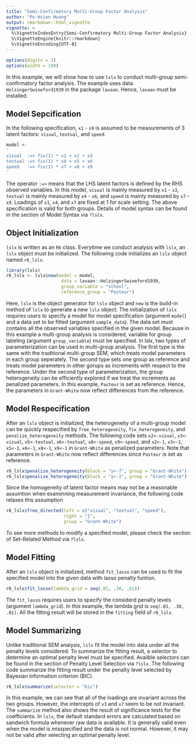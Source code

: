 ```yaml
---
title: "Semi-Confirmatory Multi-Group Factor Analysis"
author: "Po-Hsien Huang"
output: rmarkdown::html_vignette
vignette: >
  %\VignetteIndexEntry{Semi-Confirmatory Multi-Group Factor Analysis}
  %\VignetteEngine{knitr::rmarkdown}
  %\VignetteEncoding{UTF-8}
---
```

```r
options(digits = 3)
options(width = 100)
```
In this example, we will show how to use `lslx` to conduct multi-group semi-confirmatory factor analysis.
The example uses data `HolzingerSwineford1939` in the package `lavaan`.
Hence, `lavaan` must be installed.

## Model Sepcification
In the following specification, `x1` - `x9` is assumed to be measurements of 3 latent factors: `visual`, `textual`, and `speed`.
```r
model <-
'
visual  :=> fix(1) * x1 + x2 + x3 
textual :=> fix(1) * x4 + x5 + x6 
speed   :=> fix(1) * x7 + x8 + x9 
'
```
The operator `:=>` means that the LHS latent factors is defined by the RHS observed variables.
In this model, `visual` is mainly measured by `x1` - `x3`, `textual` is mainly measured by `x4` - `x6`, and `speed` is mainly measured by `x7` - `x9`.
Loadings of `x1`, `x4`, and `x7` are fixed at 1 for scale setting.
The above specification is valid for both groups.
Details of model syntax can be found in the section of Model Syntax via `?lslx`.

## Object Initialization
`lslx` is written as an `R6` class.
Everytime we conduct analysis with `lslx`, an `lslx` object must be initialized.
The following code initializes an `lslx` object named `r6_lslx`.
```r
library(lslx)
r6_lslx <- lslx$new(model = model,
                     data = lavaan::HolzingerSwineford1939,
                     group_variable = "school",
                     reference_group = "Pasteur")
```
Here, `lslx` is the object generator for `lslx` object and `new` is the build-in method of `lslx` to generate a new `lslx` object.
The initialization of `lslx` requires users to specify a model for model specification (argument `model`) and a data set to be fitted (argument `sample_data`).
The data set must contains all the observed variables specified in the given model.
Because in this example a multi-group analysis is considered, variable for group labeling (argument `group_variable`) must be specified.
In lslx, two types of parameterization can be used in multi-group analysis. 
The first type is the same with the traditional multi-group SEM, which treats model parameters in each group seperately.
The second type sets one group as reference and treats model parameters in other gorups as increments with respect to the reference.
Under the second type of parameterization, the group heterogeneity can be efficiently explored if we treat the increments as penalized parameters.
In this example, `Pasteur` is set as reference.
Hence, the parameters in `Grant-White` now reflect differences from the reference.



## Model Respecification
After an `lslx` object is initialized, the heterogeneity of a multi-group model can be quickly respecified by `free_heterogeneity`, `fix_heterogeneity`, and `penalize_heterogeneity` methods.
The following code sets `x2<-visual`, `x3<-visual`, `x5<-textual`, `x6<-textual`, `x8<-speed`, `x9<-speed`, and 
`x2<-1`, `x3<-1`, `x5<-1`, `x6<-1`, `x8<-1`, `x9<-1` in `Grant-White` as penalized parameters.
Note that parameters in `Grant-White` now reflect differences since `Pasteur` is set as reference.
```r
r6_lslx$penalize_heterogeneity(block = "y<-f", group = "Grant-White")
r6_lslx$penalize_heterogeneity(block = "y<-1", group = "Grant-White")
```
Since the homogeneity of latent factor means may not be a reasonable assumtion when examinning measurement invariance, the following code relaxes this assumption
```r
r6_lslx$free_directed(left = c("visual", "textual", "speed"),
                      right = "1",
                      group = "Grant-White")
```
To see more methods to modify a specified model, please check the section of Set-Related Method via `?lslx`. 




## Model Fitting
After an `lslx` object is initialized, method `fit_lasso` can be used to fit the specified model into the given data with lasso penalty funtion.
```r
r6_lslx$fit_lasso(lambda_grid = seq(.01, .30, .01))
```
The `fit_lasso` requires users to specify the considerd penalty levels (argument `lambda_grid`).
In this example, the lambda grid is `seq(.01, .30, .01)`.
All the fitting result will be stored in the `fitting` field of `r6_lslx`.


## Model Summarizing
Unlike traditional SEM analysis, `lslx` fit the model into data under all the penalty levels considered.
To summarize the fitting result, a selector to determine an optimal penalty level must be specified.
Availble selectors can be found in the section of Penalty Level Selection via `?lslx`.
The following code summarize the fitting result under the penalty level selected by Bayesian information criterion (BIC).
```r
r6_lslx$summarize(selector = "bic")
```
In this example, we can see that all of the loadings are invariant across the two groups.
However, the intercepts of `x3` and `x7` seem to be not invariant.
The `summarize` method also shows the result of significance tests for the coefficients.
In `lslx`, the default standard errors are calculated based on sandwich formula whenever raw data is available.
It is generally valid even when the model is misspecified and the data is not normal.
However, it may not be valid after selecting an optimal penalty level.
